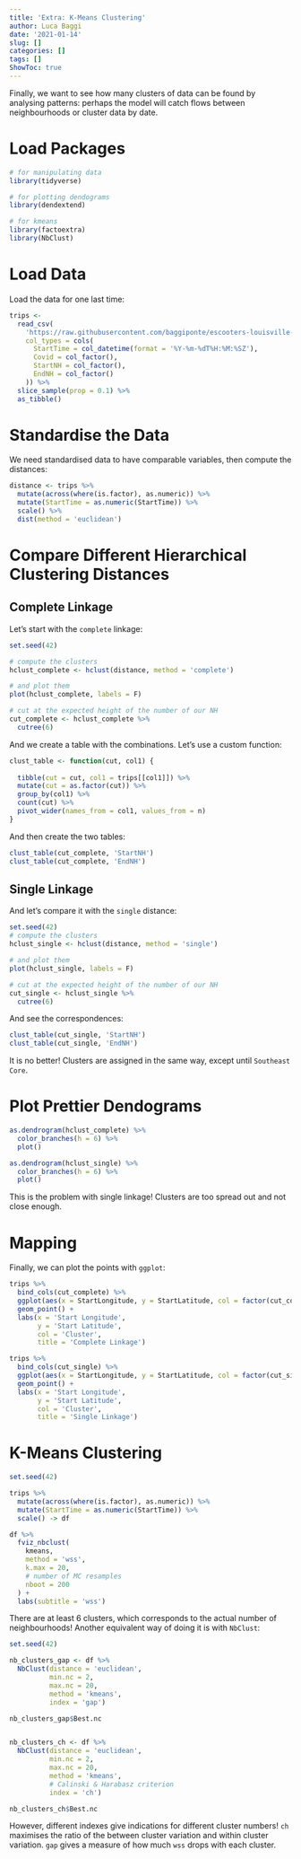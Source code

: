 ```yaml
---
title: 'Extra: K-Means Clustering'
author: Luca Baggi
date: '2021-01-14'
slug: []
categories: []
tags: []
ShowToc: true
---
```


Finally, we want to see how many clusters of data can be found by analysing patterns: perhaps the model will catch flows between neighbourhoods or cluster data by date.

# Load Packages

```r
# for manipulating data
library(tidyverse)

# for plotting dendograms
library(dendextend)

# for kmeans
library(factoextra)
library(NbClust)
```

# Load Data

Load the data for one last time:

```r
trips <-
  read_csv(
    'https://raw.githubusercontent.com/baggiponte/escooters-louisville-r/main/data/escooters_od_reduced.csv',
    col_types = cols(
      StartTime = col_datetime(format = '%Y-%m-%dT%H:%M:%SZ'),
      Covid = col_factor(),
      StartNH = col_factor(),
      EndNH = col_factor()
    )) %>%
  slice_sample(prop = 0.1) %>%
  as_tibble()
```

# Standardise the Data

We need standardised data to have comparable variables, then compute the distances:

```r
distance <- trips %>%
  mutate(across(where(is.factor), as.numeric)) %>%
  mutate(StartTime = as.numeric(StartTime)) %>%
  scale() %>%
  dist(method = 'euclidean')
```

# Compare Different Hierarchical Clustering Distances

## Complete Linkage

Let's start with the `complete` linkage:

```r
set.seed(42)

# compute the clusters
hclust_complete <- hclust(distance, method = 'complete')

# and plot them
plot(hclust_complete, labels = F)

# cut at the expected height of the number of our NH
cut_complete <- hclust_complete %>%
  cutree(6)
```

And we create a table with the combinations. Let's use a custom function:

```r
clust_table <- function(cut, col1) {
  
  tibble(cut = cut, col1 = trips[[col1]]) %>%
  mutate(cut = as.factor(cut)) %>%
  group_by(col1) %>%
  count(cut) %>%
  pivot_wider(names_from = col1, values_from = n)
}
```

And then create the two tables:

```r
clust_table(cut_complete, 'StartNH')
clust_table(cut_complete, 'EndNH')
```

## Single Linkage

And let's compare it with the `single` distance:

```r
set.seed(42)
# compute the clusters
hclust_single <- hclust(distance, method = 'single')

# and plot them
plot(hclust_single, labels = F)

# cut at the expected height of the number of our NH
cut_single <- hclust_single %>%
  cutree(6)
```

And see the correspondences:

```r
clust_table(cut_single, 'StartNH')
clust_table(cut_single, 'EndNH')
```

It is no better! Clusters are assigned in the same way, except until `Southeast Core`.

# Plot Prettier Dendograms

```r
as.dendrogram(hclust_complete) %>%
  color_branches(h = 6) %>%
  plot()

as.dendrogram(hclust_single) %>%
  color_branches(h = 6) %>%
  plot()
```

This is the problem with single linkage! Clusters are too spread out and not close enough.

# Mapping

Finally, we can plot the points with `ggplot`:

```r
trips %>%
  bind_cols(cut_complete) %>%
  ggplot(aes(x = StartLongitude, y = StartLatitude, col = factor(cut_complete))) + 
  geom_point() +
  labs(x = 'Start Longitude',
       y = 'Start Latitude',
       col = 'Cluster',
       title = 'Complete Linkage')

trips %>%
  bind_cols(cut_single) %>%
  ggplot(aes(x = StartLongitude, y = StartLatitude, col = factor(cut_single))) + 
  geom_point() +
  labs(x = 'Start Longitude',
       y = 'Start Latitude',
       col = 'Cluster',
       title = 'Single Linkage')
```

# K-Means Clustering

```r
set.seed(42)

trips %>%
  mutate(across(where(is.factor), as.numeric)) %>%
  mutate(StartTime = as.numeric(StartTime)) %>%
  scale() -> df

df %>%
  fviz_nbclust(
    kmeans,
    method = 'wss',
    k.max = 20,
    # number of MC resamples
    nboot = 200
  ) +
  labs(subtitle = 'wss')
```

There are at least 6 clusters, which corresponds to the actual number of neighbourhoods! Another equivalent way of doing it is with `NbClust`:

```r
set.seed(42)

nb_clusters_gap <- df %>%
  NbClust(distance = 'euclidean',
          min.nc = 2,
          max.nc = 20,
          method = 'kmeans',
          index = 'gap')

nb_clusters_gap$Best.nc


nb_clusters_ch <- df %>%
  NbClust(distance = 'euclidean',
          min.nc = 2,
          max.nc = 20,
          method = 'kmeans',
          # Calinski & Harabasz criterion
          index = 'ch')

nb_clusters_ch$Best.nc
```

However, different indexes give indications for different cluster numbers! `ch` maximises the ratio of the between cluster variation and within cluster variation. `gap` gives a measure of how much `wss` drops with each cluster.
